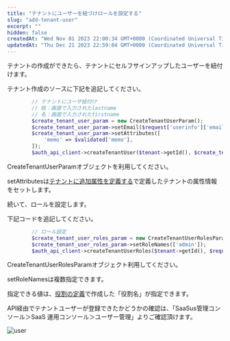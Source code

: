```yaml
---
title: "テナントにユーザーを紐づけロールを設定する"
slug: "add-tenant-user"
excerpt: ""
hidden: false
createdAt: "Wed Nov 01 2023 22:00:34 GMT+0000 (Coordinated Universal Time)"
updatedAt: "Thu Dec 21 2023 22:59:04 GMT+0000 (Coordinated Universal Time)"
---
```


テナントの作成ができたら、テナントにセルフサインアップしたユーザーを紐付けます。

テナント作成のソースに下記を追記してください。

<Tabs>
<TabItem value="php" label="PHP">

```php
        // テナントにユーザ紐付け
        // 姓：画面で入力されたlastname
        // 名：画面で入力されたfirstname
        $create_tenant_user_param = new CreateTenantUserParam();
        $create_tenant_user_param->setEmail($request['userinfo']['email']);
        $create_tenant_user_param->setAttributes([
            'memo' => $validated['memo'],
        ]);
        $auth_api_client->createTenantUser($tenant->getId(), $create_tenant_user_param, $auth_api_client::FETCH_RESPONSE);
```

</TabItem>
</Tabs>

CreateTenantUserParamオブジェクトを利用してください。

<!-- TODO fix link url -->
setAttributesは<a href="/docs/tutorial/prepare-saas-platform#テナントに追加属性を定義する" target="_blank">テナントに追加属性を定義する</a>で定義したテナントの属性情報をセットします。

続いて、ロールを設定します。

下記コードを追記してください。

<Tabs>
<TabItem value="php" label="PHP">

```php
        // ロール設定
        $create_tenant_user_roles_param = new CreateTenantUserRolesParam();
        $create_tenant_user_roles_param->setRoleNames(['admin']);
        $auth_api_client->createTenantUserRoles($tenant->getId(), $request['userinfo']['id'], getenv('DEFAULT_SAASUSER_ENV'), $create_tenant_user_roles_param);
```

</TabItem>
</Tabs>

CreateTenantUserRolesParamオブジェクト利用してください。

setRoleNamesは複数指定できます。

<!-- TODO fix link url -->
指定できる値は、<a href="/docs/tutorial/prepare-saas-platform#役割の定義" target="_blank">役割の定義</a>で作成した「役割名」が指定できます。

API経由でテナントユーザーが登録できたかどうかの確認は、「SaaSus管理コンソール＞SaaS 運用コンソール＞ユーザー管理」よりご確認頂けます。

![user](/ja/img/usecase/about-saas-user-accounts/add-tenant-user/user.png)
